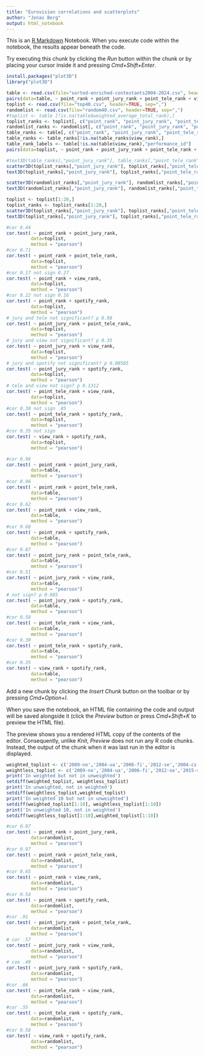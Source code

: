```yaml
---
title: "Eurovision correlations and scatterplots"
author: "Jonas Berg"
output: html_notebook
---
```


This is an [R Markdown](http://rmarkdown.rstudio.com) Notebook. When you execute code within the notebook, the results appear beneath the code. 

Try executing this chunk by clicking the *Run* button within the chunk or by placing your cursor inside it and pressing *Cmd+Shift+Enter*. 
```r
install.packages("plot3D")
library("plot3D")
```


```r
table <- read.csv(file="sorted-enriched-contestants2004-2024.csv", header=TRUE, sep=",")
pairs(data=table, ~ point_rank + point_jury_rank + point_tele_rank + view_rank + spotify_rank)
toplist <- read.csv(file="top40.csv", header=TRUE, sep=",")
randomlist <- read.csv(file="random40.csv", header=TRUE, sep=",")
#toplist <- table [!is.na(table$weighted_average_total_rank),]
toplist_ranks <- toplist[, c("point_rank", "point_jury_rank", "point_tele_rank", "view_rank", "spotify_rank")]
randomlist_ranks <- randomlist[, c("point_rank", "point_jury_rank", "point_tele_rank", "view_rank", "spotify_rank")]
table_ranks <- table[, c("point_rank", "point_jury_rank", "point_tele_rank", "view_rank")]
table_ranks <- table_ranks[!is.na(table_ranks$view_rank),]
table_rank_labels <- table[!is.na(table$view_rank),"performance_id"]
pairs(data=toplist, ~ point_rank + point_jury_rank + point_tele_rank + view_rank + spotify_rank)
```

```r
#text3D(table_ranks[,"point_jury_rank"], table_ranks[,"point_tele_rank"], table_ranks[,"view_rank"], table_rank_labels)
scatter3D(toplist_ranks[,"point_jury_rank"], toplist_ranks[,"point_tele_rank"], toplist_ranks[,"view_rank"])
text3D(toplist_ranks[,"point_jury_rank"], toplist_ranks[,"point_tele_rank"], toplist_ranks[,"view_rank"], labels=toplist[, "performance_id"], add=TRUE, cex=0.5)
```
```r
scatter3D(randomlist_ranks[,"point_jury_rank"], randomlist_ranks[,"point_tele_rank"], randomlist_ranks[,"view_rank"])
text3D(randomlist_ranks[,"point_jury_rank"], randomlist_ranks[,"point_tele_rank"], randomlist_ranks[,"view_rank"], labels=randomlist[, "performance_id"], add=TRUE, cex=0.5)
```

```r
toplist <- toplist[1:20,]
toplist_ranks <- toplist_ranks[1:20,]
scatter3D(toplist_ranks[,"point_jury_rank"], toplist_ranks[,"point_tele_rank"], toplist_ranks[,"view_rank"])
text3D(toplist_ranks[,"point_jury_rank"], toplist_ranks[,"point_tele_rank"], toplist_ranks[,"view_rank"], labels=toplist[, "performance_id"], add=TRUE, cex=0.5)
```



```r
#cor 0.44
cor.test( ~ point_rank + point_jury_rank,
         data=toplist,
         method = "pearson")
#cor 0.71
cor.test( ~ point_rank + point_tele_rank,
         data=toplist,
         method = "pearson")
#cor 0.17 not sign 0.27
cor.test( ~ point_rank + view_rank,
         data=toplist,
         method = "pearson")
#cor 0.22 not sign 0.16
cor.test( ~ point_rank + spotify_rank,
         data=toplist,
         method = "pearson")
# jury and tele not significant? p 0.98
cor.test( ~ point_jury_rank + point_tele_rank,
         data=toplist,
         method = "pearson")
# jury and view not significant? p 0.35
cor.test( ~ point_jury_rank + view_rank,
         data=toplist,
         method = "pearson")
# jury and spotify not significant? p 0.08585
cor.test( ~ point_jury_rank + spotify_rank,
         data=toplist,
         method = "pearson")
# tele and view not sign? p 0.1312
cor.test( ~ point_tele_rank + view_rank,
         data=toplist,
         method = "pearson")
#cor 0.30 not sign .85
cor.test( ~ point_tele_rank + spotify_rank,
         data=toplist,
         method = "pearson")
#cor 0.35 not sign
cor.test( ~ view_rank + spotify_rank,
         data=toplist,
         method = "pearson")
```
```r
#cor 0.96
cor.test( ~ point_rank + point_jury_rank,
         data=table,
         method = "pearson")
#cor 0.96
cor.test( ~ point_rank + point_tele_rank,
         data=table,
         method = "pearson")
#cor 0.62
cor.test( ~ point_rank + view_rank,
         data=table,
         method = "pearson")
#cor 0.68
cor.test( ~ point_rank + spotify_rank,
         data=table,
         method = "pearson")
#cor 0.87
cor.test( ~ point_jury_rank + point_tele_rank,
         data=table,
         method = "pearson")
#cor 0.51
cor.test( ~ point_jury_rank + view_rank,
         data=table,
         method = "pearson")
# not sign? p 0.085
cor.test( ~ point_jury_rank + spotify_rank,
         data=table,
         method = "pearson")
#cor 0.58
cor.test( ~ point_tele_rank + view_rank,
         data=table,
         method = "pearson")
#cor 0.30
cor.test( ~ point_tele_rank + spotify_rank,
         data=table,
         method = "pearson")
#cor 0.35
cor.test( ~ view_rank + spotify_rank,
         data=table,
         method = "pearson")
```
Add a new chunk by clicking the *Insert Chunk* button on the toolbar or by pressing *Cmd+Option+I*.

When you save the notebook, an HTML file containing the code and output will be saved alongside it (click the *Preview* button or press *Cmd+Shift+K* to preview the HTML file). 

The preview shows you a rendered HTML copy of the contents of the editor. Consequently, unlike *Knit*, *Preview* does not run any R code chunks. Instead, the output of the chunk when it was last run in the editor is displayed.

```r
weighted_toplist <- c('2009-no','2004-ua','2006-fi','2012-se','2004-cs','2015-se','2015-it','2004-gr','2007-rs','2014-at','2007-ua','2008-ru','2006-ru','2023-se','2017-pt','2013-dk','2005-gr','2006-ba','2021-it','2015-ru','2024-ch','2004-tr','2010-de','2021-fr','2024-hr','2019-nl','2022-ua','2008-ua','2018-il','2023-fi','2014-se','2008-gr','2015-be','2007-ru','2019-it','2008-am','2017-bg','2016-ua','2022-es','2024-fr')
weightless_toplist <- c('2009-no','2004-ua','2006-fi','2012-se','2015-se','2004-cs','2015-it','2007-rs','2004-gr','2007-ua','2014-at','2023-se','2008-ru','2021-it','2005-gr','2006-ru','2006-ba','2010-de','2024-ch','2019-nl','2013-dk','2004-tr','2021-fr','2017-pt','2015-ru','2022-ua','2024-hr','2018-il','2023-fi','2008-ua','2015-be','2019-it','2014-se','2008-am','2022-es','2007-ru','2008-gr','2016-ua','2024-fr','2018-cy')
print('In weighted but not in unweighted')
setdiff(weighted_toplist, weightless_toplist)
print('In unweighted, not in weighted')
setdiff(weightless_toplist,weighted_toplist)
print('In weighted 10 but not in unweighted')
setdiff(weighted_toplist[1:10], weightless_toplist[1:10])
print('In unweighted 10, not in weighted')
setdiff(weightless_toplist[1:10],weighted_toplist[1:10])
```

```r

#cor 0.97
cor.test( ~ point_rank + point_jury_rank,
         data=randomlist,
         method = "pearson")
#cor 0.97
cor.test( ~ point_rank + point_tele_rank,
         data=randomlist,
         method = "pearson")
#cor 0.65
cor.test( ~ point_rank + view_rank,
         data=randomlist,
         method = "pearson")
#cor 0.54
cor.test( ~ point_rank + spotify_rank,
         data=randomlist,
         method = "pearson")
#cor .91
cor.test( ~ point_jury_rank + point_tele_rank,
         data=randomlist,
         method = "pearson")
# cor .57
cor.test( ~ point_jury_rank + view_rank,
         data=randomlist,
         method = "pearson")
# coe .49
cor.test( ~ point_jury_rank + spotify_rank,
         data=randomlist,
         method = "pearson")
#cor .66
cor.test( ~ point_tele_rank + view_rank,
         data=randomlist,
         method = "pearson")
#cor .55
cor.test( ~ point_tele_rank + spotify_rank,
         data=randomlist,
         method = "pearson")
#cor 0.58
cor.test( ~ view_rank + spotify_rank,
         data=randomlist,
         method = "pearson")
```

